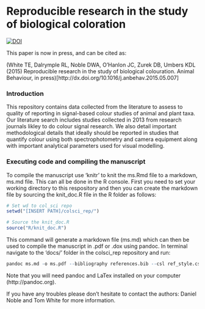 # Reproducible research in the study of biological coloration

[![DOI](https://zenodo.org/badge/doi/10.5281/zenodo.16949.svg)](http://dx.doi.org/10.5281/zenodo.16949)

This paper is now in press, and can be cited as:

(White TE, Dalrymple RL, Noble DWA, O’Hanlon JC, Zurek DB, Umbers KDL (2015) Reproducible research in the study of biological colouration. Animal Behaviour, in press)[http://dx.doi.org/10.1016/j.anbehav.2015.05.007]

### Introduction
This repository contains data collected from the literature to assess to quality of reporting in signal-based colour studies of animal and plant taxa. Our literature search includes studies collected in 2013 from research journals likley to do colour signal research. We also detail important methodological details that ideally should be reported in studies that quantify colour using both spectrophotometry and camera equipment along with important analytical parameters used for visual modelling. 

### Executing code and compiling the manuscript

To compile the manuscript use 'knitr' to knit the ms.Rmd file to a markdown, ms.md file. This can all be done in the R console. First you need to set your working directory to this respository and then you can create the markdown file by sourcing the knit_doc.R file in the R folder as follows:

```r
# Set wd to col_sci repo
setwd("[INSERT PATH]/colsci_rep/")

# Source the knit_doc.R
source("R/knit_doc.R")
```

This command will generate a markdown file (ms.md) which can then be used to compile the manuscript in .pdf or .dox using pandoc. In terminal navigate to the 'docs/' folder in the colsci_rep repository and run:

```r
pandoc ms.md -o ms.pdf --bibliography references.bib --csl ref_style.csl -H ms.sty
```

Note that you will need pandoc and LaTex installed on your computer (http://pandoc.org).

If you have any troubles please don't hesitate to contact the authors: Daniel Noble and Tom White for more information.